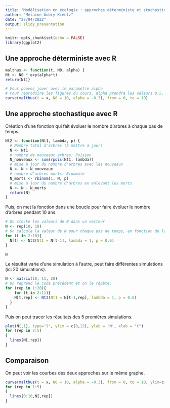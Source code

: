 ```yaml
---
title: 'Modélisation en écologie : approches déterministe et stochastique'
author: "Mélaine Aubry-Kientz"
date: "27/04/2022"
output: slidy_presentation
---
```


```r
knitr::opts_chunk$set(echo = FALSE)
library(ggplot2)
```

## Une approche déterministe avec R

```r
malthus <- function(t, N0, alpha) {
Nt <- N0 * exp(alpha*t)
return(Nt)}

# Vous pouvez jouer avec le paramètre alpha
# Pour reproduire les figures du cours, alpha prendra les valeurs 0.5, 0, ou -0.3
curve(malthus(t = x, N0 = 10, alpha = -0.3), from = 0, to = 10)
```


## Une approche stochastique avec R

Création d'une fonction qui fait évoluer le nombre d'arbres à chaque pas de temps.

```r
Nt2 <- function(Nt1, lambda, p) {
  # Nombre total d'arbres (à mettre à jour)
  N <- Nt1
  # nombre de nouveaux arbres: Poisson
  N_nouveaux <- sum(rpois(Nt1, lambda))
  # mise à jour du nombre d'arbres avec les nouveaux
  N <- N + N_nouveaux
  # nombre d'arbres morts: Binomale
  N_morts <- rbinom(1, N, p)
  # mise à jour du nombre d'arbres en enlevant les morts
  N <- N - N_morts
  return(N)
}
```

Puis, on met la fonction dans une boucle pour faire évoluer le nombre d'arbres pendant 10 ans.

```r
# On stocke les valeurs de N dans un vecteur
N <- rep(10, 10)
# On calcule la valeur de N pour chaque pas de temps, en fonction de la valeurs de N au pas de temps précédent
for (t in 2:10){
  N[t] <- Nt2(Nt1 = N[t-1], lambda = 1, p = 0.6)
}

N
```

Le résultat varie d'une simulation à l'autre, peut faire différentes simulations (ici 20 simulations).

```r
N <- matrix(10, 11, 20)
# On reprend le code précédent et on le répète.
for (rep in 1:20){
    for (t in 2:11){
    N[t,rep] <- Nt2(Nt1 = N[t-1,rep], lambda = 1, p = 0.6)
  }
}
```

Puis on peut tracer les résultats des 5 premières simulations.

```r
plot(N[,1], type='l', ylim = c(0,12), ylab = 'N', xlab = "t")
for (rep in 2:5)
{
  lines(N[,rep])
}
```


## Comparaison 

On peut voir les courbes des deux approches sur le même graphe.

```r
curve(malthus(t = x, N0 = 10, alpha = -0.3), from = 0, to = 10, ylim=c(0,12), col = 'blue', lwd=2, xlab = "t", ylab = "N")
for (rep in 1:5)
{
  lines(0:10,N[,rep])
}
```

